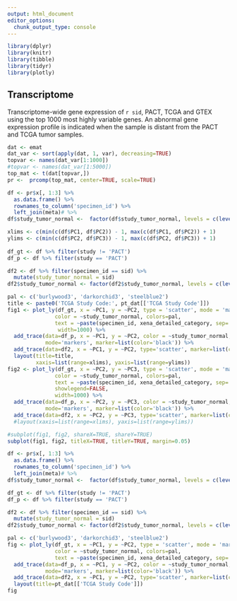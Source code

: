 ```yaml
---
output: html_document
editor_options: 
  chunk_output_type: console
---
```


```r
library(dplyr)
library(knitr)
library(tibble)
library(tidyr)
library(plotly)
```

## Transcriptome

Transcriptome-wide gene expression of `r sid`, PACT, TCGA and GTEX using the top 1000 most highly variable genes. An abnormal gene expression profile is indicated when the sample is distant from the PACT and TCGA tumor samples. 
```r
dat <- emat
dat_var <- sort(apply(dat, 1, var), decreasing=TRUE)
topvar <- names(dat_var[1:1000])
#topvar <- names(dat_var[1:5000])
top_mat <- t(dat[topvar,])
pr <-  prcomp(top_mat, center=TRUE, scale=TRUE)

```

```r
df <- pr$x[, 1:3] %>%
  as.data.frame() %>%
  rownames_to_column('specimen_id') %>%
  left_join(meta)# %>%
df$study_tumor_normal <-  factor(df$study_tumor_normal, levels = c(levels(df$study_tumor_normal), sid))

xlims <- c(min(c(df$PC1, df$PC2)) - 1, max(c(df$PC1, df$PC2)) + 1)
ylims <- c(min(c(df$PC2, df$PC3)) - 1, max(c(df$PC2, df$PC3)) + 1)
          
df_gt <- df %>% filter(study != 'PACT')
df_p <- df %>% filter(study == 'PACT')

df2 <- df %>% filter(specimen_id == sid) %>%
  mutate(study_tumor_normal = sid)
df2$study_tumor_normal <- factor(df2$study_tumor_normal, levels = c(levels(df$study_tumor_normal)))

pal <- c('burlywood3', 'darkorchid3', 'steelblue2')
title <- paste0('TCGA Study Code:', pt_dat[['TCGA Study Code']])
fig1 <- plot_ly(df_gt, x = ~PC1, y = ~PC2, type = 'scatter', mode = 'markers',
               color = ~study_tumor_normal, colors=pal,
               text = ~paste(specimen_id, xena_detailed_category, sep='\n'),
                width=1000) %>%
  add_trace(data=df_p, x = ~PC1, y = ~PC2, color = ~study_tumor_normal, type='scatter', 
            mode='markers', marker=list(color='black')) %>% 
  add_trace(data=df2, x = ~PC1, y = ~PC2, type='scatter', marker=list(color='red'), size=3) %>%
  layout(title=title,
         xaxis=list(range=xlims), yaxis=list(range=ylims))
fig2 <- plot_ly(df_gt, x = ~PC2, y = ~PC3, type = 'scatter', mode = 'markers',
               color = ~study_tumor_normal, colors=pal,
               text = ~paste(specimen_id, xena_detailed_category, sep='\n'),
               showlegend=FALSE,
               width=1000) %>%
  add_trace(data=df_p, x = ~PC2, y = ~PC3, color = ~study_tumor_normal, type='scatter', 
            mode='markers', marker=list(color='black')) %>% 
  add_trace(data=df2, x = ~PC2, y = ~PC3, type='scatter', marker=list(color='red'), size=3)# %>%
  #layout(xaxis=list(range=xlims), yaxis=list(range=ylims))

#subplot(fig1, fig2, shareX=TRUE, shareY=TRUE)
subplot(fig1, fig2, titleX=TRUE, titleY=TRUE, margin=0.05)
```

```r
df <- pr$x[, 1:3] %>%
  as.data.frame() %>%
  rownames_to_column('specimen_id') %>%
  left_join(meta)# %>%
df$study_tumor_normal <-  factor(df$study_tumor_normal, levels = c(levels(df$study_tumor_normal), sid))

df_gt <- df %>% filter(study != 'PACT')
df_p <- df %>% filter(study == 'PACT')

df2 <- df %>% filter(specimen_id == sid) %>%
  mutate(study_tumor_normal = sid)
df2$study_tumor_normal <- factor(df2$study_tumor_normal, levels = c(levels(df$study_tumor_normal)))

pal <- c('burlywood3', 'darkorchid3', 'steelblue2')
fig <- plot_ly(df_gt, x = ~PC1, y = ~PC2, type = 'scatter', mode = 'markers',
               color = ~study_tumor_normal, colors=pal,
               text = ~paste(specimen_id, xena_detailed_category, sep='\n')) %>%
  add_trace(data=df_p, x = ~PC1, y = ~PC2, color = ~study_tumor_normal, type='scatter', 
            mode='markers', marker=list(color='black')) %>% 
  add_trace(data=df2, x = ~PC1, y = ~PC2, type='scatter', marker=list(color='red'), size=3) %>%
  layout(title=pt_dat[['TCGA Study Code']])
fig
```
